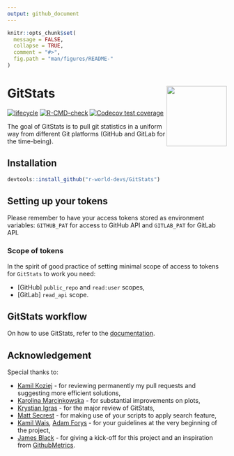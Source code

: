 ```yaml
---
output: github_document
---
```


<!-- README.md is generated from README.Rmd. Please edit that file -->

```r
knitr::opts_chunk$set(
  message = FALSE,
  collapse = TRUE,
  comment = "#>",
  fig.path = "man/figures/README-"
)
```

# GitStats <img src="man/figures/GitStats_logo.png" align="right" height="138" style="float:right; height:138px;"/>

<!-- badges: start -->
[![lifecycle](https://img.shields.io/badge/lifecycle-experimental-orange.svg)](https://lifecycle.r-lib.org/articles/stages.html#experimental)
[![R-CMD-check](https://github.com/r-world-devs/GitStats/workflows/R-CMD-check/badge.svg)](https://github.com/r-world-devs/GitStats/actions)
[![Codecov test coverage](https://codecov.io/gh/r-world-devs/GitStats/branch/devel/graph/badge.svg)](https://app.codecov.io/gh/r-world-devs/GitStats?branch=devel)
<!-- badges: end -->

The goal of GitStats is to pull git statistics in a uniform way from different Git platforms (GitHub and GitLab for the time-being). 

## Installation

```r
devtools::install_github("r-world-devs/GitStats")
```

## Setting up your tokens

Please remember to have your access tokens stored as environment variables: `GITHUB_PAT` for access to GitHub API and `GITLAB_PAT` for GitLab API.

### Scope of tokens

In the spirit of good practice of setting minimal scope of access to tokens for `GitStats` to work you need:

- [GitHub] `public_repo` and `read:user` scopes,
- [GitLab] `read_api` scope.

## GitStats workflow

On how to use GitStats, refer to the [documentation](placeholder for a link to docs).

## Acknowledgement

Special thanks to:

- [Kamil Koziej](https://github.com/Cotau) - for reviewing permanently my pull requests and suggesting more efficient solutions,
- [Karolina Marcinkowska](https://github.com/marcinkowskak) - for substantial improvements on plots,
- [Krystian Igras](https://github.com/krystian8207) - for the major review of GitStats,
- [Matt Secrest](https://github.com/mattsecrest) - for making use of your scripts to apply search feature,
- [Kamil Wais](https://github.com/kalimu), [Adam Forys](https://github.com/galachad) - for your guidelines at the very beginning of the project,
- [James Black](https://github.com/epijim) - for giving a kick-off for this project and an inspiration from [GithubMetrics](https://github.com/openpharma/GithubMetrics).


